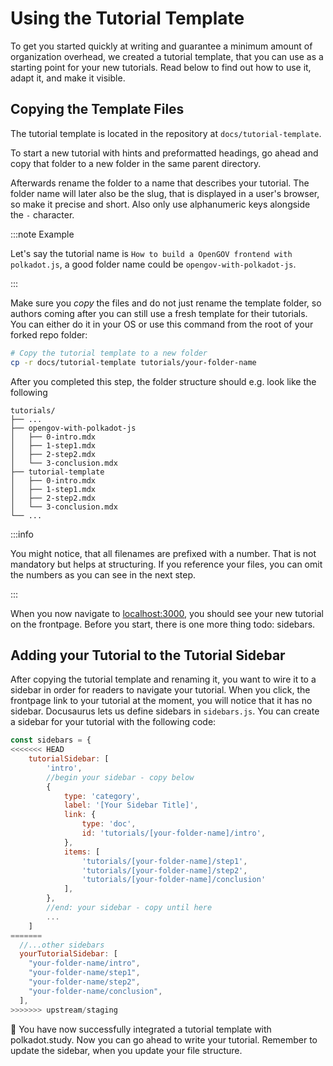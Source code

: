 # Using the Tutorial Template

To get you started quickly at writing and guarantee a minimum amount of
organization overhead, we created a tutorial template, that you can use as a
starting point for your new tutorials. Read below to find out how to use it,
adapt it, and make it visible.

## Copying the Template Files

The tutorial template is located in the repository at `docs/tutorial-template`.

To start a new tutorial with hints and preformatted headings, go ahead and copy
that folder to a new folder in the same parent directory.

Afterwards rename the folder to a name that describes your tutorial. The folder
name will later also be the slug, that is displayed in a user's browser, so make
it precise and short. Also only use alphanumeric keys alongside the `-`
character.

:::note Example

Let's say the tutorial name is
`How to build a OpenGOV frontend with polkadot.js`, a good folder name could be
`opengov-with-polkadot-js`.

:::

Make sure you _copy_ the files and do not just rename the template folder, so
authors coming after you can still use a fresh template for their tutorials. You
can either do it in your OS or use this command from the root of your forked
repo folder:

```bash
# Copy the tutorial template to a new folder
cp -r docs/tutorial-template tutorials/your-folder-name
```

After you completed this step, the folder structure should e.g. look like the
following

```
tutorials/
├── ...
├── opengov-with-polkadot-js
│   ├── 0-intro.mdx
│   ├── 1-step1.mdx
│   ├── 2-step2.mdx
│   └── 3-conclusion.mdx
├── tutorial-template
│   ├── 0-intro.mdx
│   ├── 1-step1.mdx
│   ├── 2-step2.mdx
│   └── 3-conclusion.mdx
└── ...
```

:::info

You might notice, that all filenames are prefixed with a number. That is not
mandatory but helps at structuring. If you reference your files, you can omit
the numbers as you can see in the next step.

:::

When you now navigate to [localhost:3000](http://localhost:3000), you should see
your new tutorial on the frontpage. Before you start, there is one more thing
todo: sidebars.

## Adding your Tutorial to the Tutorial Sidebar

After copying the tutorial template and renaming it, you want to wire it to a
sidebar in order for readers to navigate your tutorial. When you click, the
frontpage link to your tutorial at the moment, you will notice that it has no
sidebar. Docusaurus lets us define sidebars in `sidebars.js`. You can create a
sidebar for your tutorial with the following code:

```js title="/sidebars.js"
const sidebars = {
<<<<<<< HEAD
    tutorialSidebar: [
        'intro',
        //begin your sidebar - copy below
        {
            type: 'category',
            label: '[Your Sidebar Title]',
            link: {
                type: 'doc',
                id: 'tutorials/[your-folder-name]/intro',
            },
            items: [
                'tutorials/[your-folder-name]/step1',
                'tutorials/[your-folder-name]/step2',
                'tutorials/[your-folder-name]/conclusion'
            ],
        },
        //end: your sidebar - copy until here
        ...
    ]
=======
  //...other sidebars
  yourTutorialSidebar: [
    "your-folder-name/intro",
    "your-folder-name/step1",
    "your-folder-name/step2",
    "your-folder-name/conclusion",
  ],
>>>>>>> upstream/staging
```

🎉 You have now successfully integrated a tutorial template with polkadot.study.
Now you can go ahead to write your tutorial. Remember to update the sidebar,
when you update your file structure.
